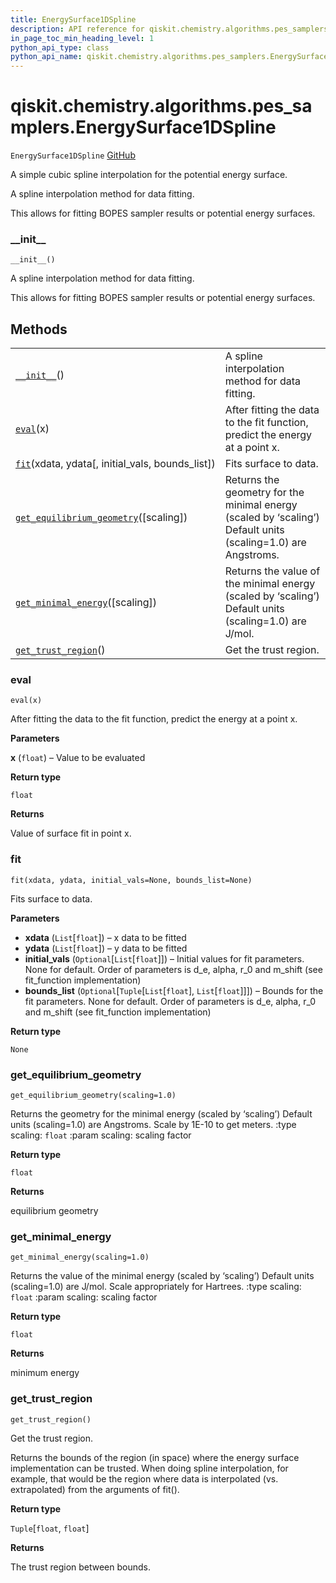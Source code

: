 ```yaml
---
title: EnergySurface1DSpline
description: API reference for qiskit.chemistry.algorithms.pes_samplers.EnergySurface1DSpline
in_page_toc_min_heading_level: 1
python_api_type: class
python_api_name: qiskit.chemistry.algorithms.pes_samplers.EnergySurface1DSpline
---
```


# qiskit.chemistry.algorithms.pes\_samplers.EnergySurface1DSpline

<span id="qiskit.chemistry.algorithms.pes_samplers.EnergySurface1DSpline" />

`EnergySurface1DSpline` [GitHub](https://github.com/qiskit-community/qiskit-aqua/tree/stable/0.9/qiskit/chemistry/algorithms/pes_samplers/potentials/energy_surface_spline.py "view source code")

A simple cubic spline interpolation for the potential energy surface.

A spline interpolation method for data fitting.

This allows for fitting BOPES sampler results or potential energy surfaces.

### \_\_init\_\_

<span id="qiskit.chemistry.algorithms.pes_samplers.EnergySurface1DSpline.__init__" />

`__init__()`

A spline interpolation method for data fitting.

This allows for fitting BOPES sampler results or potential energy surfaces.

## Methods

|                                                                                                                                                                                                                              |                                                                                                              |
| ---------------------------------------------------------------------------------------------------------------------------------------------------------------------------------------------------------------------------- | ------------------------------------------------------------------------------------------------------------ |
| [`__init__`](#qiskit.chemistry.algorithms.pes_samplers.EnergySurface1DSpline.__init__ "qiskit.chemistry.algorithms.pes_samplers.EnergySurface1DSpline.__init__")()                                                           | A spline interpolation method for data fitting.                                                              |
| [`eval`](#qiskit.chemistry.algorithms.pes_samplers.EnergySurface1DSpline.eval "qiskit.chemistry.algorithms.pes_samplers.EnergySurface1DSpline.eval")(x)                                                                      | After fitting the data to the fit function, predict the energy at a point x.                                 |
| [`fit`](#qiskit.chemistry.algorithms.pes_samplers.EnergySurface1DSpline.fit "qiskit.chemistry.algorithms.pes_samplers.EnergySurface1DSpline.fit")(xdata, ydata\[, initial\_vals, bounds\_list])                              | Fits surface to data.                                                                                        |
| [`get_equilibrium_geometry`](#qiskit.chemistry.algorithms.pes_samplers.EnergySurface1DSpline.get_equilibrium_geometry "qiskit.chemistry.algorithms.pes_samplers.EnergySurface1DSpline.get_equilibrium_geometry")(\[scaling]) | Returns the geometry for the minimal energy (scaled by ‘scaling’) Default units (scaling=1.0) are Angstroms. |
| [`get_minimal_energy`](#qiskit.chemistry.algorithms.pes_samplers.EnergySurface1DSpline.get_minimal_energy "qiskit.chemistry.algorithms.pes_samplers.EnergySurface1DSpline.get_minimal_energy")(\[scaling])                   | Returns the value of the minimal energy (scaled by ‘scaling’) Default units (scaling=1.0) are J/mol.         |
| [`get_trust_region`](#qiskit.chemistry.algorithms.pes_samplers.EnergySurface1DSpline.get_trust_region "qiskit.chemistry.algorithms.pes_samplers.EnergySurface1DSpline.get_trust_region")()                                   | Get the trust region.                                                                                        |

### eval

<span id="qiskit.chemistry.algorithms.pes_samplers.EnergySurface1DSpline.eval" />

`eval(x)`

After fitting the data to the fit function, predict the energy at a point x.

**Parameters**

**x** (`float`) – Value to be evaluated

**Return type**

`float`

**Returns**

Value of surface fit in point x.

### fit

<span id="qiskit.chemistry.algorithms.pes_samplers.EnergySurface1DSpline.fit" />

`fit(xdata, ydata, initial_vals=None, bounds_list=None)`

Fits surface to data.

**Parameters**

*   **xdata** (`List`\[`float`]) – x data to be fitted
*   **ydata** (`List`\[`float`]) – y data to be fitted
*   **initial\_vals** (`Optional`\[`List`\[`float`]]) – Initial values for fit parameters. None for default. Order of parameters is d\_e, alpha, r\_0 and m\_shift (see fit\_function implementation)
*   **bounds\_list** (`Optional`\[`Tuple`\[`List`\[`float`], `List`\[`float`]]]) – Bounds for the fit parameters. None for default. Order of parameters is d\_e, alpha, r\_0 and m\_shift (see fit\_function implementation)

**Return type**

`None`

### get\_equilibrium\_geometry

<span id="qiskit.chemistry.algorithms.pes_samplers.EnergySurface1DSpline.get_equilibrium_geometry" />

`get_equilibrium_geometry(scaling=1.0)`

Returns the geometry for the minimal energy (scaled by ‘scaling’) Default units (scaling=1.0) are Angstroms. Scale by 1E-10 to get meters. :type scaling: `float` :param scaling: scaling factor

**Return type**

`float`

**Returns**

equilibrium geometry

### get\_minimal\_energy

<span id="qiskit.chemistry.algorithms.pes_samplers.EnergySurface1DSpline.get_minimal_energy" />

`get_minimal_energy(scaling=1.0)`

Returns the value of the minimal energy (scaled by ‘scaling’) Default units (scaling=1.0) are J/mol. Scale appropriately for Hartrees. :type scaling: `float` :param scaling: scaling factor

**Return type**

`float`

**Returns**

minimum energy

### get\_trust\_region

<span id="qiskit.chemistry.algorithms.pes_samplers.EnergySurface1DSpline.get_trust_region" />

`get_trust_region()`

Get the trust region.

Returns the bounds of the region (in space) where the energy surface implementation can be trusted. When doing spline interpolation, for example, that would be the region where data is interpolated (vs. extrapolated) from the arguments of fit().

**Return type**

`Tuple`\[`float`, `float`]

**Returns**

The trust region between bounds.

